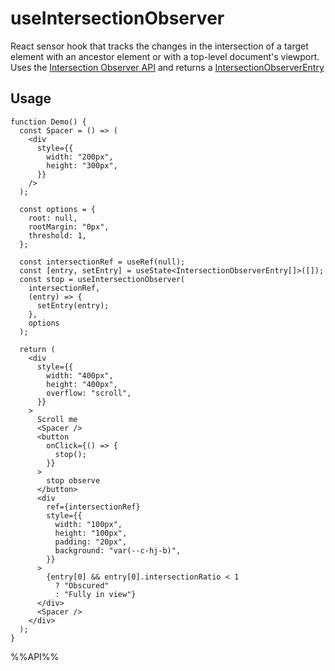 # useIntersectionObserver

React sensor hook that tracks the changes in the intersection of a target element with an ancestor element or with a top-level document's viewport. Uses the [Intersection Observer API](https://developer.mozilla.org/en-US/docs/Web/API/Intersection_Observer_API) and returns a [IntersectionObserverEntry](https://developer.mozilla.org/en-US/docs/Web/API/IntersectionObserverEntry)

## Usage

```tsx live
function Demo() {
  const Spacer = () => (
    <div
      style={{
        width: "200px",
        height: "300px",
      }}
    />
  );

  const options = {
    root: null,
    rootMargin: "0px",
    threshold: 1,
  };

  const intersectionRef = useRef(null);
  const [entry, setEntry] = useState<IntersectionObserverEntry[]>([]);
  const stop = useIntersectionObserver(
    intersectionRef,
    (entry) => {
      setEntry(entry);
    },
    options
  );

  return (
    <div
      style={{
        width: "400px",
        height: "400px",
        overflow: "scroll",
      }}
    >
      Scroll me
      <Spacer />
      <button
        onClick={() => {
          stop();
        }}
      >
        stop observe
      </button>
      <div
        ref={intersectionRef}
        style={{
          width: "100px",
          height: "100px",
          padding: "20px",
          background: "var(--c-hj-b)",
        }}
      >
        {entry[0] && entry[0].intersectionRatio < 1
          ? "Obscured"
          : "Fully in view"}
      </div>
      <Spacer />
    </div>
  );
}
```

%%API%%
